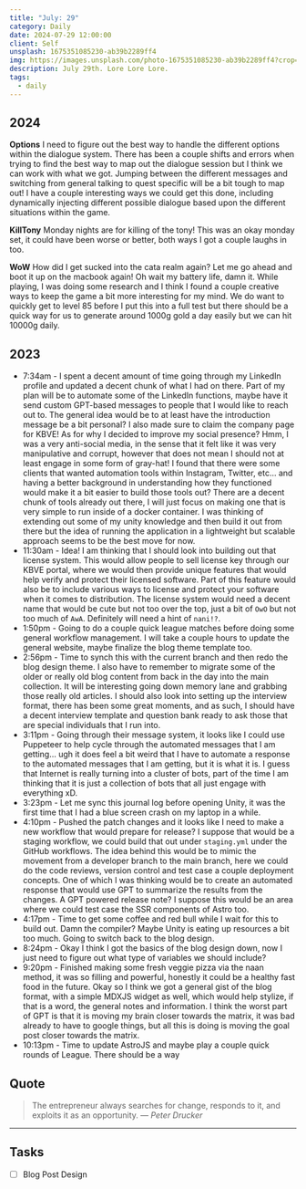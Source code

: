 ```yaml
---
title: "July: 29"
category: Daily
date: 2024-07-29 12:00:00
client: Self
unsplash: 1675351085230-ab39b2289ff4
img: https://images.unsplash.com/photo-1675351085230-ab39b2289ff4?crop=entropy&cs=srgb&fm=jpg&ixid=MnwzNjM5Nzd8MHwxfHJhbmRvbXx8fHx8fHx8fDE2ODE3NDg2ODY&ixlib=rb-4.0.3&q=85
description: July 29th. Lore Lore Lore.
tags:
  - daily
---
```


## 2024

**Options**
I need to figure out the best way to handle the different options within the dialogue system.
There has been a couple shifts and errors when trying to find the best way to map out the dialogue session but I think we can work with what we got.
Jumping between the different messages and switching from general talking to quest specific will be a bit tough to map out!
I have a couple interesting ways we could get this done, including dynamically injecting different possible dialogue based upon the different situations within the game.

**KillTony**
Monday nights are for killing of the tony!
This was an okay monday set, it could have been worse or better, both ways I got a couple laughs in too.

**WoW**
How did I get sucked into the cata realm again?
Let me go ahead and boot it up on the macbook again!
Oh wait my battery life, damn it.
While playing, I was doing some research and I think I found a couple creative ways to keep the game a bit more interesting for my mind.
We do want to quickly get to level 85 before I put this into a full test but there should be a quick way for us to generate around 1000g gold a day easily but we can hit 10000g daily.

<Adsense />

## 2023
- 7:34am - I spent a decent amount of time going through my LinkedIn profile and updated a decent chunk of what I had on there. Part of my plan will be to automate some of the LinkedIn functions, maybe have it send custom GPT-based messages to people that I would like to reach out to. The general idea would be to at least have the introduction message be a bit personal? I also made sure to claim the company page for KBVE! As for why I decided to improve my social presence? Hmm, I was a very anti-social media, in the sense that it felt like it was very manipulative and corrupt, however that does not mean I should not at least engage in some form of gray-hat! I found that there were some clients that wanted automation tools within Instagram, Twitter, etc... and having a better background in understanding how they functioned would make it a bit easier to build those tools out? There are a decent chunk of tools already out there, I will just focus on making one that is very simple to run inside of a docker container. I was thinking of extending out some of my unity knowledge and then build it out from there but the idea of running the application in a lightweight but scalable approach seems to be the best move for now. 
- 11:30am - Idea! I am thinking that I should look into building out that license system. This would allow people to sell license key through our KBVE portal, where we would then provide unique features that would help verify and protect their licensed software. Part of this feature would also be to include various ways to license and protect your software when it comes to distribution. The license system would need a decent name that would be cute but not too over the top, just a bit of `OwO` but not too much of `AwA`. Definitely will need a hint of `nani!?`.
- 1:50pm - Going to do a couple quick league matches before doing some general workflow management. I will take a couple hours to update the general website, maybe finalize the blog theme template too.
- 2:56pm - Time to synch this with the current branch and then redo the blog design theme.  I also have to remember to migrate some of the older or really old blog content from back in the day into the main collection. It will be interesting going down memory lane and grabbing those really old articles. I should also look into setting up the interview format, there has been some great moments, and as such, I should have a decent interview template and question bank ready to ask those that are special individuals that I run into. 
- 3:11pm - Going through their message system, it looks like I could use Puppeteer to help cycle through the automated messages that I am getting... ugh it does feel a bit weird that I have to automate a response to the automated messages that I am getting, but it is what it is. I guess that Internet is really turning into a cluster of bots, part of the time I am thinking that it is just a collection of bots that all just engage with everything xD.
- 3:23pm - Let me sync this journal log before opening Unity, it was the first time that I had a blue screen crash on my laptop in a while.
- 4:10pm - Pushed the patch changes and it looks like I need to make a new workflow that would prepare for release? I suppose that would be a staging workflow, we could build that out under `staging.yml` under the GitHub workflows. The idea behind this would be to mimic the movement from a developer branch to the main branch, here we could do the code reviews, version control and test case a couple deployment concepts. One of which I was thinking would be to create an automated response that would use GPT to summarize the results from the changes. A GPT powered release note? I suppose this would be an area where we could test case the SSR components of Astro too. 
- 4:17pm - Time to get some coffee and red bull while I wait for this to build out. Damn the compiler? Maybe Unity is eating up resources a bit too much. Going to switch back to the blog design.
- 8:24pm - Okay I think I got the basics of the blog design down, now I just need to figure out what type of variables we should include? 
- 9:20pm - Finished making some fresh veggie pizza via the naan method, it was so filling and powerful, honestly it could be a healthy fast food in the future. Okay so I think we got a general gist of the blog format, with a simple MDXJS widget as well, which would help stylize, if that is a word, the general notes and information. I think the worst part of GPT is that it is moving my brain closer towards the matrix, it was bad already to have to google things, but all this is doing is moving the goal post closer towards the matrix. 
- 10:13pm - Time to update AstroJS and maybe play a couple quick rounds of League. There should be a way

## Quote

> The entrepreneur always searches for change, responds to it, and exploits it as an opportunity.
> — <cite>Peter Drucker</cite>

---

## Tasks

- [ ] Blog Post Design